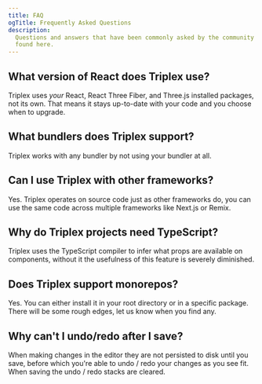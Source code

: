 ```yaml
---
title: FAQ
ogTitle: Frequently Asked Questions
description:
  Questions and answers that have been commonly asked by the community can be
  found here.
---
```


## What version of React does Triplex use?

Triplex uses _your_ React, React Three Fiber, and Three.js installed packages,
not its own. That means it stays up-to-date with your code and you choose when
to upgrade.

## What bundlers does Triplex support?

Triplex works with any bundler by not using your bundler at all.

## Can I use Triplex with other frameworks?

Yes. Triplex operates on source code just as other frameworks do, you can use
the same code across multiple frameworks like Next.js or Remix.

## Why do Triplex projects need TypeScript?

Triplex uses the TypeScript compiler to infer what props are available on
components, without it the usefulness of this feature is severely diminished.

## Does Triplex support monorepos?

Yes. You can either install it in your root directory or in a specific package.
There will be some rough edges, let us know when you find any.

## Why can't I undo/redo after I save?

When making changes in the editor they are not persisted to disk until you save,
before which you're able to undo / redo your changes as you see fit. When saving
the undo / redo stacks are cleared.
